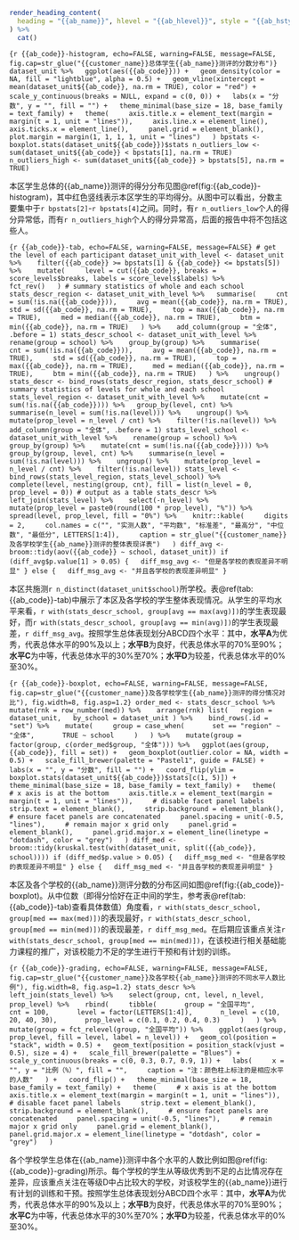 
```r
render_heading_content(
  heading = "{{ab_name}}", hlevel = "{{ab_hlevel}}", style = "{{ab_hstyle}}", content = "{{ab_def}}"
) %>% 
  cat()
```

```{r {{ab_code}}-histogram, echo=FALSE, warning=FALSE, message=FALSE, fig.cap=str_glue("{{customer_name}}总体学生{{ab_name}}测评的分数分布")}
dataset_unit %>%
  ggplot(aes({{ab_code}})) +
  geom_density(color = NA, fill = "lightblue", alpha = 0.5) +
  geom_vline(xintercept = mean(dataset_unit${{ab_code}}, na.rm = TRUE), color = "red") +
  scale_y_continuous(breaks = NULL, expand = c(0, 0)) +
  labs(x = "分数", y = "", fill = "") +
  theme_minimal(base_size = 18, base_family = text_family) +
  theme(
    axis.title.x = element_text(margin = margin(t = 1, unit = "lines")),
    axis.line.x = element_line(),
    axis.ticks.x = element_line(),
    panel.grid = element_blank(),
    plot.margin = margin(1, 1, 1, 1, unit = "lines")
  )
bpstats <- boxplot.stats(dataset_unit${{ab_code}})$stats
n_outliers_low <- sum(dataset_unit${{ab_code}} < bpstats[1], na.rm = TRUE)
n_outliers_high <- sum(dataset_unit${{ab_code}} > bpstats[5], na.rm = TRUE)
```

本区学生总体的{{ab_name}}测评的得分分布见图\@ref(fig:{{ab_code}}-histogram)，其中红色竖线表示本区学生的平均得分。从图中可以看出，分数主要集中于`r bpstats[2]`-`r bpstats[4]`之间。同时，有`r n_outliers_low`个人的得分异常低，而有`r n_outliers_high`个人的得分异常高，后面的报告中将不包括这些人。

```{r {{ab_code}}-tab, echo=FALSE, warning=FALSE, message=FALSE}
# get the level of each participant
dataset_unit_with_level <- dataset_unit %>% 
  filter({{ab_code}} >= bpstats[1] & {{ab_code}} <= bpstats[5]) %>% 
  mutate(
    level = cut({{ab_code}}, breaks = score_levels$breaks, labels = score_levels$labels) %>% 
      fct_rev()
  )
# summary statistics of whole and each school
stats_descr_region <- dataset_unit_with_level %>%
  summarise(
    cnt = sum(!is.na({{ab_code}})),
    avg = mean({{ab_code}}, na.rm = TRUE),
    std = sd({{ab_code}}, na.rm = TRUE),
    top = max({{ab_code}}, na.rm = TRUE),
    med = median({{ab_code}}, na.rm = TRUE),
    btm = min({{ab_code}}, na.rm = TRUE)
  ) %>% 
  add_column(group = "全体", .before = 1)
stats_descr_school <- dataset_unit_with_level %>% 
  rename(group = school) %>% 
  group_by(group) %>% 
  summarise(
    cnt = sum(!is.na({{ab_code}})),
    avg = mean({{ab_code}}, na.rm = TRUE),
    std = sd({{ab_code}}, na.rm = TRUE),
    top = max({{ab_code}}, na.rm = TRUE),
    med = median({{ab_code}}, na.rm = TRUE),
    btm = min({{ab_code}}, na.rm = TRUE)
  ) %>% 
  ungroup()
stats_descr <- bind_rows(stats_descr_region, stats_descr_school)
# summary statistics of levels for whole and each school
stats_level_region <- dataset_unit_with_level %>% 
  mutate(cnt = sum(!is.na({{ab_code}}))) %>%
  group_by(level, cnt) %>% 
  summarise(n_level = sum(!is.na(level))) %>% 
  ungroup() %>% 
  mutate(prop_level = n_level / cnt) %>% 
  filter(!is.na(level)) %>% 
  add_column(group = "全体", .before = 1)
stats_level_school <- dataset_unit_with_level %>% 
  rename(group = school) %>% 
  group_by(group) %>% 
  mutate(cnt = sum(!is.na({{ab_code}}))) %>%
  group_by(group, level, cnt) %>% 
  summarise(n_level = sum(!is.na(level))) %>% 
  ungroup() %>% 
  mutate(prop_level = n_level / cnt) %>% 
  filter(!is.na(level))
stats_level <- bind_rows(stats_level_region, stats_level_school) %>% 
  complete(level, nesting(group, cnt), fill = list(n_level = 0, prop_level = 0))
# output as a table
stats_descr %>%
  left_join(stats_level) %>% 
  select(-n_level) %>% 
  mutate(prop_level = paste0(round(100 * prop_level), "%")) %>% 
  spread(level, prop_level, fill = "0%") %>% 
  knitr::kable(
    digits = 2,
    col.names = c("", "实测人数", "平均数", "标准差", "最高分", "中位数", "最低分", LETTERS[1:4]),
    caption = str_glue("{{customer_name}}及各学校学生{{ab_name}}测评的整体表现详表")
  )
diff_avg <- broom::tidy(aov({{ab_code}} ~ school, dataset_unit))
if (diff_avg$p.value[1] > 0.05) {
  diff_msg_avg <- "但是各学校的表现差异不明显"
} else {
  diff_msg_avg <- "并且各学校的表现差异明显"
}
```

本区共施测`r n_distinct(dataset_unit$school)`所学校。表\@ref(tab:{{ab_code}}-tab)中展示了本区及各学校的学生整体表现情况。从学生的平均水平来看，`r with(stats_descr_school, group[avg == max(avg)])`的学生表现最好，而`r with(stats_descr_school, group[avg == min(avg)])`的学生表现最差，`r diff_msg_avg`。按照学生总体表现划分ABCD四个水平：其中，**水平A**为优秀，代表总体水平的90%及以上；**水平B**为良好，代表总体水平的70%至90%；**水平C**为中等，代表总体水平的30%至70%；**水平D**为较差，代表总体水平的0%至30%。

```{r {{ab_code}}-boxplot, echo=FALSE, warning=FALSE, message=FALSE, fig.cap=str_glue("{{customer_name}}及各学校学生{{ab_name}}测评的得分情况对比"), fig.width=8, fig.asp=1.2}
order_med <- stats_descr_school %>% 
  mutate(rnk = row_number(med)) %>% 
  arrange(rnk)
list(
  region = dataset_unit,
  by_school = dataset_unit
) %>% 
  bind_rows(.id = "set") %>% 
  mutate(
    group = case_when(
      set == "region" ~ "全体",
      TRUE ~ school
    )
  ) %>% 
  mutate(group = factor(group, c(order_med$group, "全体"))) %>%
  ggplot(aes(group, {{ab_code}}, fill = set)) +
  geom_boxplot(outlier.color = NA, width = 0.5) +
  scale_fill_brewer(palette = "Pastel1", guide = FALSE) +
  labs(x = "", y = "分数", fill = "") +
  coord_flip(ylim = boxplot.stats(dataset_unit${{ab_code}})$stats[c(1, 5)]) +
  theme_minimal(base_size = 18, base_family = text_family) +
  theme(
    # x axis is at the bottom
    axis.title.x = element_text(margin = margin(t = 1, unit = "lines")),
    # disable facet panel labels
    strip.text = element_blank(),
    strip.background = element_blank(),
    # ensure facet panels are concatenated
    panel.spacing = unit(-0.5, "lines"),
    # remain major x grid only
    panel.grid = element_blank(),
    panel.grid.major.x = element_line(linetype = "dotdash", color = "grey")
  )
diff_med <- broom::tidy(kruskal.test(with(dataset_unit, split({{ab_code}}, school))))
if (diff_med$p.value > 0.05) {
  diff_msg_med <- "但是各学校的表现差异不明显"
} else {
  diff_msg_med <- "并且各学校的表现差异明显"
}
```

本区及各个学校的{{ab_name}}测评分数的分布区间如图\@ref(fig:{{ab_code}}-boxplot)。从中位数（即得分恰好在正中间的学生，参考表\@ref(tab:{{ab_code}}-tab)查看具体数值）角度看，`r with(stats_descr_school, group[med == max(med)])`的表现最好，`r with(stats_descr_school, group[med == min(med)])`的表现最差，`r diff_msg_med`。在后期应该重点关注`r with(stats_descr_school, group[med == min(med)])`，在该校进行相关基础能力课程的推广，对该校能力不足的学生进行干预和有计划的训练。

```{r {{ab_code}}-grading, echo=FALSE, warning=FALSE, message=FALSE, fig.cap=str_glue("{{customer_name}}及各学校{{ab_name}}测评的不同水平人数比例"), fig.width=8, fig.asp=1.2}
stats_descr %>%
  left_join(stats_level) %>% 
  select(group, cnt, level, n_level, prop_level) %>% 
  rbind(
    tibble(
      group = "全国平均",
      cnt = 100,
      level = factor(LETTERS[1:4]),
      n_level = c(10, 20, 40, 30),
      prop_level = c(0.1, 0.2, 0.4, 0.3)
    )
  ) %>% 
  mutate(group = fct_relevel(group, "全国平均")) %>% 
  ggplot(aes(group, prop_level, fill = level, label = n_level)) +
  geom_col(position = "stack", width = 0.5) +
  geom_text(position = position_stack(vjust = 0.5), size = 4) +
  scale_fill_brewer(palette = "Blues") +
  scale_y_continuous(breaks = c(0, 0.3, 0.7, 0.9, 1)) +
  labs(
    x = "", y = "比例（%）", fill = "",
    caption = "注：颜色柱上标注的是相应水平的人数"
  ) +
  coord_flip() +
  theme_minimal(base_size = 18, base_family = text_family) +
  theme(
    # x axis is at the bottom
    axis.title.x = element_text(margin = margin(t = 1, unit = "lines")),
    # disable facet panel labels
    strip.text = element_blank(),
    strip.background = element_blank(),
    # ensure facet panels are concatenated
    panel.spacing = unit(-0.5, "lines"),
    # remain major x grid only
    panel.grid = element_blank(),
    panel.grid.major.x = element_line(linetype = "dotdash", color = "grey")
  )
```

各个学校学生总体在{{ab_name}}测评中各个水平的人数比例如图\@ref(fig:{{ab_code}}-grading)所示。每个学校的学生从等级优秀到不足的占比情况存在差异，应该重点关注在等级D中占比较大的学校，对该校学生的{{ab_name}}进行有计划的训练和干预。按照学生总体表现划分ABCD四个水平：其中，**水平A**为优秀，代表总体水平的90%及以上；**水平B**为良好，代表总体水平的70%至90%；**水平C**为中等，代表总体水平的30%至70%；**水平D**为较差，代表总体水平的0%至30%。
